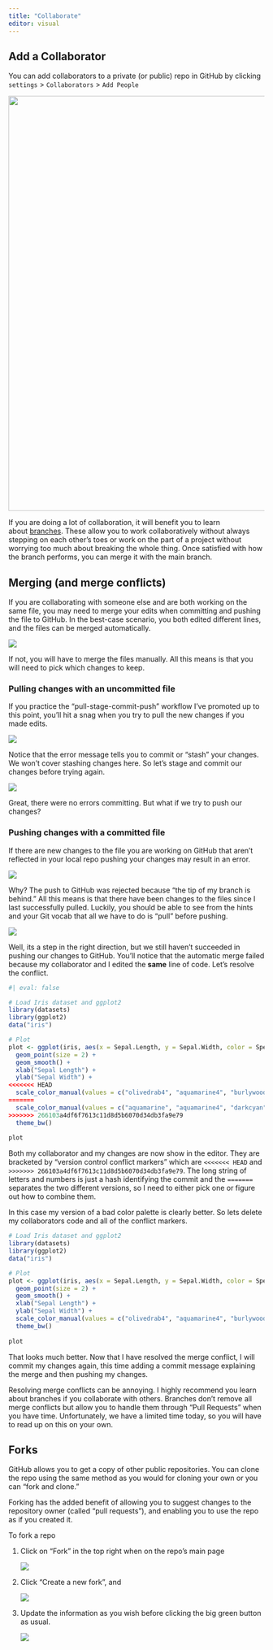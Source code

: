 ```yaml
---
title: "Collaborate"
editor: visual
---
```


## Add a Collaborator

You can add collaborators to a private (or public) repo in GitHub by clicking `settings` \> `Collaborators` \> `Add People`

![](/images/addcollab.png){width="817"}

If you are doing a lot of collaboration, it will benefit you to learn about [branches](https://happygitwithr.com/git-branches.html#git-branches). These allow you to work collaboratively without always stepping on each other's toes or work on the part of a project without worrying too much about breaking the whole thing. Once satisfied with how the branch performs, you can merge it with the main branch.

## Merging (and merge conflicts)

If you are collaborating with someone else and are both working on the same file, you may need to merge your edits when committing and pushing the file to GitHub. In the best-case scenario, you both edited different lines, and the files can be merged automatically.

![](/images/automerge.png)

If not, you will have to merge the files manually. All this means is that you will need to pick which changes to keep.

### Pulling changes with an uncommitted file

If you practice the "pull-stage-commit-push" workflow I've promoted up to this point, you'll hit a snag when you try to pull the new changes if you made edits.

![](/images/pullfail.png)

Notice that the error message tells you to commit or "stash" your changes. We won't cover stashing changes here. So let's stage and commit our changes before trying again.

![](/images/commitsuccess.png)

Great, there were no errors committing. But what if we try to push our changes?

### Pushing changes with a committed file

If there are new changes to the file you are working on GitHub that aren't reflected in your local repo pushing your changes may result in an error.

![](/images/pushfail.png)

Why? The push to GitHub was rejected because "the tip of my branch is behind." All this means is that there have been changes to the files since I last successfully pulled. Luckily, you should be able to see from the hints and your Git vocab that all we have to do is "pull" before pushing.

![](/images/mergeconflict.png)

Well, its a step in the right direction, but we still haven't succeeded in pushing our changes to GitHub. You'll notice that the automatic merge failed because my collaborator and I edited the **same** line of code. Let's resolve the conflict.

```r
#| eval: false

# Load Iris dataset and ggplot2
library(datasets)
library(ggplot2)
data("iris")

# Plot
plot <- ggplot(iris, aes(x = Sepal.Length, y = Sepal.Width, color = Species)) +
  geom_point(size = 2) +
  geom_smooth() +
  xlab("Sepal Length") +
  ylab("Sepal Width") +
<<<<<<< HEAD
  scale_color_manual(values = c("olivedrab4", "aquamarine4", "burlywood2")) +
=======
  scale_color_manual(values = c("aquamarine", "aquamarine4", "darkcyan")) +
>>>>>>> 266103a4df6f7613c11d8d5b6070d34db3fa9e79
  theme_bw()
  
plot
```

Both my collaborator and my changes are now show in the editor. They are bracketed by "version control conflict markers" which are `<<<<<<< HEAD` and `>>>>>>> 266103a4df6f7613c11d8d5b6070d34db3fa9e79`. The long string of letters and numbers is just a hash identifying the commit and the `=======` separates the two different versions, so I need to either pick one or figure out how to combine them.

In this case my version of a bad color palette is clearly better. So lets delete my collaborators code and all of the conflict markers.

```r
# Load Iris dataset and ggplot2
library(datasets)
library(ggplot2)
data("iris")

# Plot
plot <- ggplot(iris, aes(x = Sepal.Length, y = Sepal.Width, color = Species)) +
  geom_point(size = 2) +
  geom_smooth() +
  xlab("Sepal Length") +
  ylab("Sepal Width") +
  scale_color_manual(values = c("olivedrab4", "aquamarine4", "burlywood2")) +
  theme_bw()
  
plot
```

That looks much better. Now that I have resolved the merge conflict, I will commit my changes again, this time adding a commit message explaining the merge and then pushing my changes.

Resolving merge conflicts can be annoying. I highly recommend you learn about branches if you collaborate with others. Branches don't remove all merge conflicts but allow you to handle them through "Pull Requests" when you have time. Unfortunately, we have a limited time today, so you will have to read up on this on your own.

## Forks

GitHub allows you to get a copy of other public repositories. You can clone the repo using the same method as you would for cloning your own or you can "fork and clone."

Forking has the added benefit of allowing you to suggest changes to the repository owner (called "pull requests"), and enabling you to use the repo as if you created it.

To fork a repo

1.  Click on "Fork" in the top right when on the repo's main page

    ![](/images/fork1.png)

2.  Click "Create a new fork", and

    ![](/images/fork2.png)

3.  Update the information as you wish before clicking the big green button as usual.

    ![](/images/fork3.png)
